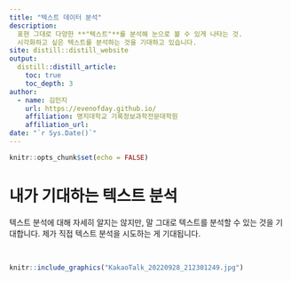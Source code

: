```yaml
---
title: "텍스트 데이터 분석"
description:
  표현 그대로 다양한 **"텍스트"**를 분석해 눈으로 볼 수 있게 나타는 것.
  시각화하고 싶은 텍스트를 분석하는 것을 기대하고 있습니다.
site: distill::distill_website
output:
  distill::distill_article:
    toc: true
    toc_depth: 3  
author:
  - name: 김민지
    url: https://evenofday.github.io/
    affiliation: 명지대학교 기록정보과학전문대학원
    affiliation_url:  
date: "`r Sys.Date()`" 
---
```


```r
knitr::opts_chunk$set(echo = FALSE)
```


# 내가 기대하는 텍스트 분석

텍스트 분석에 대해 자세히 알지는 않지만, 말 그대로 텍스트를 분석할 수 있는 것을 기대합니다.
제가 직접 텍스트 분석을 시도하는 게 기대됩니다.


<br>

```r
knitr::include_graphics("KakaoTalk_20220928_212301249.jpg")
```

